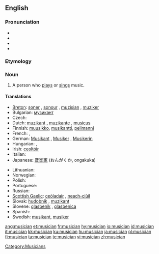 {{wikipedia|dab=musician}}
==English==

===Pronunciation===
* {{hyphenation|mu|si|cian}}
* {{IPA|mjuˈzɪʃən}}
* {{audio|en-us-musician.ogg|Audio (US)}}
* {{rhymes|ɪʃən}}

===Etymology===
{{suffix|music|ian}}

===Noun===
{{en-noun}}

# A person who [[play]]s or [[sing]]s music.

====Translations====
{{trans-top|a person who plays or sings music}}
* [[Breton]]: [[soner]] {{m}}, [[sonour]] {{m}}, [[muzisian]] {{m}}, [[muziker]] {{m}}
* Bulgarian: [[музикант]] {{m}}
* Czech: {{t-|cs|hudebník|m}}
* Dutch: [[muzikant]] {{m}}, [[muzikante]] {{f}}, [[musicus]] {{m|f}}
* Finnish: [[muusikko]], [[musikantti]], [[pelimanni]]
* French: {{t+|fr|musicien|m}}, {{t+|fr|musicienne|f}}
* German: [[Musikant]] {{m}}, [[Musiker]] {{m}}, [[Musikerin]] {{f}}
* Hungarian: {{t+|hu|zenész}}, {{t|hu|muzsikus}}
* Irish: [[ceoltóir]]
* Italian: {{t-|it|musiciano|m}}
* Japanese: [[音楽家]] (おんがくか, ongakuka)
{{trans-mid}}
* Lithuanian: {{t-|lt|muzikantas}}
* Norwegian: {{t-|no|musiker|m}}
* Polish: {{t+|pl|muzyk|m}}
* Portuguese: {{t+|pt|músico|m}}
* Russian: {{t+|ru|музыкант|m|sc=Cyrl}}
* [[Scottish Gaelic]]: [[ceòladair]] {{m}}, [[neach-ciùil]] {{m}}
* Slovak: [[hudobník]] {{m}}, [[muzikant]] {{m}}
* Slovene: [[glasbenik]] {{m}}, [[glasbenica]] {{f}}
* Spanish: {{t+|es|músico|es}}
* Swedish: [[musikant]], [[musiker]]
{{trans-bottom}}

[[Category:Musicians]]

[[ang:musician]]
[[et:musician]]
[[fr:musician]]
[[hy:musician]]
[[io:musician]]
[[id:musician]]
[[it:musician]]
[[kk:musician]]
[[ku:musician]]
[[hu:musician]]
[[ja:musician]]
[[pl:musician]]
[[fi:musician]]
[[ta:musician]]
[[te:musician]]
[[vi:musician]]
[[zh:musician]]